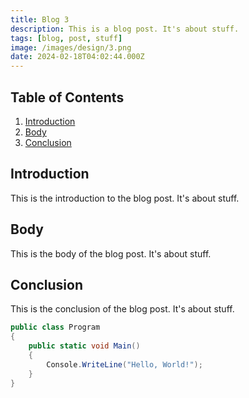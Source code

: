 ```yaml
---
title: Blog 3
description: This is a blog post. It's about stuff.
tags: [blog, post, stuff]
image: /images/design/3.png
date: 2024-02-18T04:02:44.000Z
---
```


## Table of Contents

1. [Introduction](#introduction)
2. [Body](#body)
3. [Conclusion](#conclusion)

## Introduction

This is the introduction to the blog post. It's about stuff.

## Body

This is the body of the blog post. It's about stuff. 

## Conclusion 

This is the conclusion of the blog post. It's about stuff.

```csharp
public class Program
{
    public static void Main()
    {
        Console.WriteLine("Hello, World!");
    }
}
```


